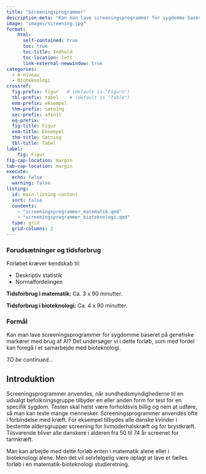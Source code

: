 ```yaml
---
title: "Screeningsprogrammer"
description-meta: "Kan man lave screeningsprogrammer for sygdomme baseret på genetiske markører med brug af AI? Det undersøger vi i dette forløb, som med fordel kan foregå i et samarbejde med bioteknologi."
image: "images/screening.jpg"
format:
    html: 
      self-contained: true
      toc: true
      toc-title: Indhold
      toc-location: left
      link-external-newwindow: true
categories:
  - A-niveau
  - Bioteknologi
crossref:
  fig-prefix: figur   # (default is "Figure")
  tbl-prefix: tabel    # (default is "Table")
  exm-prefix: eksempel
  thm-prefix: sætning
  sec-prefix: afsnit
  eq-prefix: ''
  fig-title: Figur
  exm-title: Eksempel
  thm-title: Sætning
  tbl-title: Tabel
label:
    fig: Figur
fig-cap-location: margin
tab-cap-location: margin
execute:
  echo: false
  warning: false
listing:
  id: main-listing-content
  sort: false
  contents:
    - "screeningsprogrammer_matematik.qmd"
    - "screeningsprogrammer_bioteknologi.qmd"
  type: grid
  grid-columns: 2
---
```




::: {.callout-caution collapse="true" appearance="minimal"}
### Forudsætninger og tidsforbrug
Forløbet kræver kendskab til:

+ Deskriptiv statistik
+ Normalfordelingen

**Tidsforbrug i matematik:** Ca. 3 x 90 minutter.

**Tidsforbrug i bioteknologi:** Ca. 4 x 90 minutter.

:::

::: {.purpose}

### Formål

Kan man lave screeningsprogrammer for sygdomme baseret på genetiske markører med brug af AI? Det undersøger vi i dette forløb, som med fordel kan foregå i et samarbejde med bioteknologi.

*TO be continued...*

:::


## Introduktion

Screeningsprogrammer anvendes, når sundhedsmyndighederne til en udvalgt befolkningsgruppe tilbyder en eller anden form for test for en specifik sygdom. Testen skal helst være forholdsvis billig og nem at udføre, så man kan teste mange mennesker. Screeningsprogrammer anvendes ofte i forbindelse med kræft. For eksempel tilbydes alle danske kvinder i bestemte aldersgrupper screening for livmoderhalskræft og for brystkræft. Tilsvarende bliver alle danskere i alderen fra 50 til 74 år screenet for tarmkræft.

Man kan arbejde med dette forløb enten i matematik alene eller i bioteknologi alene. Men det vil selvfølgelig være oplagt at lave et fælles forløb i en matematik-bioteknologi studieretning.

::: {#main-listing-content}
:::
